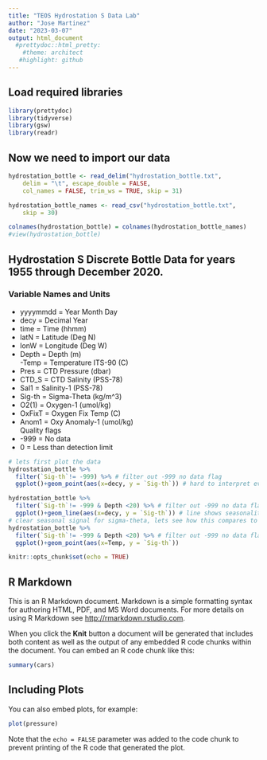 ```yaml
---
title: "TEOS Hydrostation S Data Lab"
author: "Jose Martinez"
date: "2023-03-07"
output: html_document
  #prettydoc::html_pretty:
    #theme: architect
   #highlight: github
---
```


## Load required libraries
```r
library(prettydoc)
library(tidyverse)
library(gsw)
library(readr)
```

## Now we need to import our data
```r
hydrostation_bottle <- read_delim("hydrostation_bottle.txt", 
    delim = "\t", escape_double = FALSE, 
    col_names = FALSE, trim_ws = TRUE, skip = 31)

hydrostation_bottle_names <- read_csv("hydrostation_bottle.txt", 
    skip = 30)

colnames(hydrostation_bottle) = colnames(hydrostation_bottle_names)
#view(hydrostation_bottle)
```

## Hydrostation S Discrete Bottle Data for years 1955 through December 2020.

### Variable Names and Units

- yyyymmdd = Year Month Day   
- decy   = Decimal Year     
- time   = Time (hhmm)      
- latN   = Latitude (Deg N) 
- lonW   = Longitude (Deg W)
- Depth  = Depth (m)                  
-Temp   = Temperature ITS-90 (C) 
- Pres   = CTD Pressure (dbar)   
- CTD_S  = CTD Salinity (PSS-78)      
- Sal1   = Salinity-1 (PSS-78)        
- Sig-th = Sigma-Theta (kg/m^3)       
- O2(1)  = Oxygen-1 (umol/kg)          
- OxFixT = Oxygen Fix Temp (C)        
- Anom1  = Oxy Anomaly-1 (umol/kg)    
Quality flags
- -999  = No data
- 0 = Less than detection limit
```r
# lets first plot the data
hydrostation_bottle %>% 
  filter(`Sig-th`!= -999) %>% # filter out -999 no data flag
  ggplot()+geom_point(aes(x=decy, y = `Sig-th`)) # hard to interpret even w no -999s

hydrostation_bottle %>% 
  filter(`Sig-th`!= -999 & Depth <20) %>% # filter out -999 no data flag and by upper 20m
  ggplot()+geom_line(aes(x=decy, y = `Sig-th`)) # line shows seasonality 
# clear seasonal signal for sigma-theta, lets see how this compares to temp
hydrostation_bottle %>% 
  filter(`Sig-th`!= -999 & Depth <20) %>% # filter out -999 no data flag and by upper 20m
  ggplot()+geom_point(aes(x=Temp, y = `Sig-th`))
```


```r
knitr::opts_chunk$set(echo = TRUE)
```

## R Markdown

This is an R Markdown document. Markdown is a simple formatting syntax for authoring HTML, PDF, and MS Word documents. For more details on using R Markdown see <http://rmarkdown.rstudio.com>.

When you click the **Knit** button a document will be generated that includes both content as well as the output of any embedded R code chunks within the document. You can embed an R code chunk like this:

```r
summary(cars)
```

## Including Plots

You can also embed plots, for example:

```r
plot(pressure)
```

Note that the `echo = FALSE` parameter was added to the code chunk to prevent printing of the R code that generated the plot.
